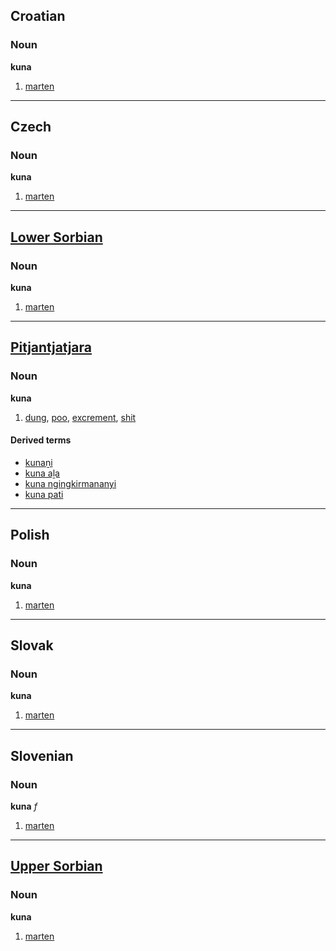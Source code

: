 ==Croatian==
===Noun===
'''kuna'''

# [[marten]]

----

==Czech==
===Noun===
'''kuna'''

# [[marten]]

----

==[[Lower Sorbian]]==
===Noun===
'''kuna'''

# [[marten]]

----

==[[Pitjantjatjara]]==
===Noun===
'''kuna'''

# [[dung]], [[poo]], [[excrement]], [[shit]]

====Derived terms====
*[[kunaṉi]]<!-- v.t. -->
*[[kuna aḻa]]
*[[kuna ngingkirmananyi]]
*[[kuna pati]]

----

==Polish==
===Noun===
'''kuna'''

# [[marten]]

----

==Slovak==
===Noun===
'''kuna'''

# [[marten]]

----

==Slovenian==
===Noun===
'''kuna''' ''f''

# [[marten]]

----

==[[Upper Sorbian]]==
===Noun===
'''kuna'''

# [[marten]]